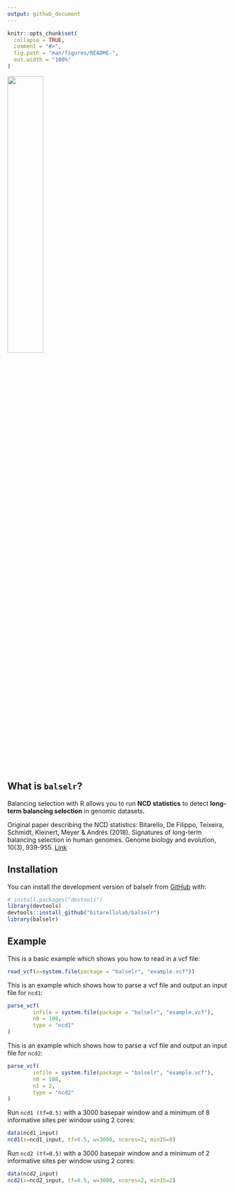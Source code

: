 ```yaml
---
output: github_document
---
```


<!-- README.md is generated from README.Rmd. Please edit that file -->

```r
knitr::opts_chunk$set(
  collapse = TRUE,
  comment = "#>",
  fig.path = "man/figures/README-",
  out.width = "100%"
)
```

![](man/figures/balselr.png){width=40% height=40%}




## What is `balselr`?

Balancing selection with R allows you to run **NCD statistics** to detect **long-term balancing selection** in genomic datasets.

Original paper describing the NCD statistics: Bitarello, De Filippo, Teixeira, Schmidt,  Kleinert, Meyer & Andrés (2018). Signatures of long-term balancing selection in human genomes. Genome biology and evolution, 10(3), 939-955. [Link](https://academic.oup.com/gbe/article/10/3/939/4938688)

## Installation

You can install the development version of balselr from [GitHub](https://github.com/) with:

``` r
# install.packages("devtools")
library(devtools)
devtools::install_github("bitarellolab/balselr")
library(balselr)
```


## Example

This is a basic example which shows you how to read in a vcf file:

```r
read_vcf(x=system.file(package = "balselr", "example.vcf"))
```

This is an example which shows how to parse a vcf file and output an input file for `ncd1`:

```r
parse_vcf(
        infile = system.file(package = "balselr", "example.vcf"),
        n0 = 108,
        type = "ncd1"
)
```

This is an example which shows how to parse a vcf file and output an input file for `ncd2`:

```r
parse_vcf(
        infile = system.file(package = "balselr", "example.vcf"),
        n0 = 108,
        n1 = 2,
        type = "ncd2"
)
```


Run `ncd1 (tf=0.5)` with a 3000 basepair window and a minimum of 8 informative sites per window using 2 cores:

```r
data(ncd1_input)
ncd1(x=ncd1_input, tf=0.5, w=3000, ncores=2, minIS=8)
```


Run `ncd2 (tf=0.5)` with a 3000 basepair window and a minimum of 2 informative sites per window using 2 cores:

```r
data(ncd2_input)
ncd2(x=ncd2_input, tf=0.5, w=3000, ncores=2, minIS=2)
```



